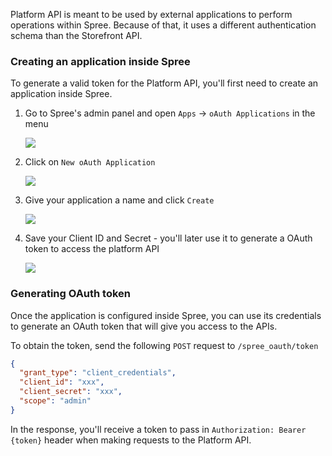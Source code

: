 Platform API is meant to be used by external applications to perform operations within Spree. Because of that, it uses a different authentication schema than the Storefront API.&#x20;

### Creating an application inside Spree

To generate a valid token for the Platform API, you'll first need to create an application inside Spree.

1. Go to Spree's admin panel and open `Apps` -> `oAuth Applications` in the menu&#x20;

    <img src="/images/Platform API 1.png"/>

2. Click on `New oAuth Application`

    <img src="/images/Platform API 2.png"/>

3. Give your application a name and click `Create`

    <img src="/images/Platform API 3.png"/>

4. Save your Client ID and Secret - you'll later use it to generate a OAuth token to access the platform API

    <img src="/images/Platform API 4.png"/>

### Generating OAuth token

Once the application is configured inside Spree, you can use its credentials to generate an OAuth token that will give you access to the APIs.&#x20;

To obtain the token, send the following `POST` request to `/spree_oauth/token`

```json
{
  "grant_type": "client_credentials",
  "client_id": "xxx",
  "client_secret": "xxx",
  "scope": "admin"
}
```

In the response, you'll receive a token to pass in `Authorization: Bearer {token}` header when making requests to the Platform API.
